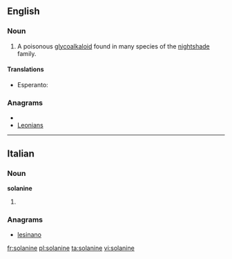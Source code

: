 ==English==

===Noun===
{{wikipedia}}
{{en-noun|-}}

# {{organic compound}} A poisonous [[glycoalkaloid]] found in many species of the [[nightshade]] family.

====Translations====
{{trans-top|poisonous glycoalkaloid found in many species of nightshade}}
* Esperanto: {{t-|eo|solanino|xs=Esperanto}}
{{trans-mid}}
{{trans-bottom}}

===Anagrams===
* {{alphagram|aeilnnos}}
* [[Leonians#English|Leonians]]

----

==Italian==

===Noun===
'''solanine''' {{f}}

# {{plural of|[[solanina]]|lang=it}}

===Anagrams===
* [[lesinano#Italian|lesinano]]

[[fr:solanine]]
[[pl:solanine]]
[[ta:solanine]]
[[vi:solanine]]